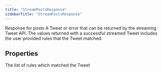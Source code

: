 ```yaml
---
title: "StreamPostsResponse"
sidebarTitle: "StreamPostsResponse"
---
```


Response for posts
A Tweet or error that can be returned by the streaming Tweet API. The values returned with a successful streamed Tweet includes the user provided rules that the Tweet matched.

## Properties

<ResponseField name="data" type="Object">
<Expandable title="properties">
<ResponseField name="attachments" type="Object">
<Expandable title="properties">
<ResponseField name="mediaKeys" type="string[]">
</ResponseField>

<ResponseField name="mediaSourceTweetId" type="string[]">
</ResponseField>

<ResponseField name="pollIds" type="string[]">
</ResponseField>
</Expandable>
</ResponseField>

<ResponseField name="attachments.mediaKeys" type="string[]">
</ResponseField>

<ResponseField name="attachments.mediaSourceTweetId" type="string[]">
</ResponseField>

<ResponseField name="attachments.pollIds" type="string[]">
</ResponseField>

<ResponseField name="authorId" type="string">
</ResponseField>

<ResponseField name="communityId" type="string">
</ResponseField>

<ResponseField name="contextAnnotations" type="Object[]">
<Expandable title="properties">
<ResponseField name="domain" type="description?: string ; id?: string ; name?: string" required>
</ResponseField>

<ResponseField name="entity" type="description?: string ; id?: string ; name?: string" required>
</ResponseField>
</Expandable>
</ResponseField>

<ResponseField name="conversationId" type="string">
</ResponseField>

<ResponseField name="createdAt" type="string">
</ResponseField>

<ResponseField name="displayTextRange" type="number[]">
</ResponseField>

<ResponseField name="editControls" type="Object" required>
<Expandable title="properties">
<ResponseField name="editableUntil" type="string">
</ResponseField>

<ResponseField name="editsRemaining" type="number">
</ResponseField>

<ResponseField name="isEditEligible" type="boolean">
</ResponseField>
</Expandable>
</ResponseField>

<ResponseField name="editControls.editableUntil" type="string">
</ResponseField>

<ResponseField name="editControls.editsRemaining" type="number">
</ResponseField>

<ResponseField name="editControls.isEditEligible" type="boolean">
</ResponseField>

<ResponseField name="editHistoryTweetIds" type="string[]">
</ResponseField>

<ResponseField name="entities" type="Object">
<Expandable title="properties">
<ResponseField name="annotations" type="any[]">
</ResponseField>

<ResponseField name="cashtags" type="any[]">
</ResponseField>

<ResponseField name="hashtags" type="any[]">
</ResponseField>

<ResponseField name="mentions" type="any[]">
</ResponseField>

<ResponseField name="urls" type="any[]">
</ResponseField>
</Expandable>
</ResponseField>

<ResponseField name="entities.annotations" type="any[]">
</ResponseField>

<ResponseField name="entities.cashtags" type="any[]">
</ResponseField>

<ResponseField name="entities.hashtags" type="any[]">
</ResponseField>

<ResponseField name="entities.mentions" type="any[]">
</ResponseField>

<ResponseField name="entities.urls" type="any[]">
</ResponseField>

<ResponseField name="geo" type="Object">
<Expandable title="properties">
<ResponseField name="coordinates" type="coordinates?: number[] ; type?: &quot;Point&quot;" required>
</ResponseField>

<ResponseField name="placeId" type="string">
</ResponseField>
</Expandable>
</ResponseField>

<ResponseField name="geo.coordinates" type="Object" required>
<Expandable title="properties">
<ResponseField name="coordinates" type="number[]">
</ResponseField>

<ResponseField name="type" type="&quot;Point&quot;">
</ResponseField>
</Expandable>
</ResponseField>

<ResponseField name="geo.coordinates.coordinates" type="number[]">
</ResponseField>

<ResponseField name="geo.coordinates.type" type="&quot;Point&quot;">
</ResponseField>

<ResponseField name="geo.placeId" type="string">
</ResponseField>

<ResponseField name="id" type="string">
</ResponseField>

<ResponseField name="inReplyToUserId" type="string">
</ResponseField>

<ResponseField name="lang" type="string">
</ResponseField>

<ResponseField name="nonPublicMetrics" type="Object">
<Expandable title="properties">
<ResponseField name="impressionCount" type="number">
</ResponseField>
</Expandable>
</ResponseField>

<ResponseField name="nonPublicMetrics.impressionCount" type="number">
</ResponseField>

<ResponseField name="noteTweet" type="Object">
<Expandable title="properties">
<ResponseField name="entities" type="cashtags?: any[] ; hashtags?: any[] ; mentions?: any[] ; urls?: any[]" required>
</ResponseField>

<ResponseField name="text" type="string">
</ResponseField>
</Expandable>
</ResponseField>

<ResponseField name="noteTweet.entities" type="Object">
<Expandable title="properties">
<ResponseField name="cashtags" type="any[]">
</ResponseField>

<ResponseField name="hashtags" type="any[]">
</ResponseField>

<ResponseField name="mentions" type="any[]">
</ResponseField>

<ResponseField name="urls" type="any[]">
</ResponseField>
</Expandable>
</ResponseField>

<ResponseField name="noteTweet.entities.cashtags" type="any[]">
</ResponseField>

<ResponseField name="noteTweet.entities.hashtags" type="any[]">
</ResponseField>

<ResponseField name="noteTweet.entities.mentions" type="any[]">
</ResponseField>

<ResponseField name="noteTweet.entities.urls" type="any[]">
</ResponseField>

<ResponseField name="noteTweet.text" type="string">
</ResponseField>

<ResponseField name="organicMetrics" type="Object" required>
<Expandable title="properties">
<ResponseField name="impressionCount" type="number">
</ResponseField>

<ResponseField name="likeCount" type="number">
</ResponseField>

<ResponseField name="replyCount" type="number">
</ResponseField>

<ResponseField name="retweetCount" type="number">
</ResponseField>
</Expandable>
</ResponseField>

<ResponseField name="organicMetrics.impressionCount" type="number">
</ResponseField>

<ResponseField name="organicMetrics.likeCount" type="number">
</ResponseField>

<ResponseField name="organicMetrics.replyCount" type="number">
</ResponseField>

<ResponseField name="organicMetrics.retweetCount" type="number">
</ResponseField>

<ResponseField name="possiblySensitive" type="boolean">
</ResponseField>

<ResponseField name="promotedMetrics" type="Object">
<Expandable title="properties">
<ResponseField name="impressionCount" type="number">
</ResponseField>

<ResponseField name="likeCount" type="number">
</ResponseField>

<ResponseField name="replyCount" type="number">
</ResponseField>

<ResponseField name="retweetCount" type="number">
</ResponseField>
</Expandable>
</ResponseField>

<ResponseField name="promotedMetrics.impressionCount" type="number">
</ResponseField>

<ResponseField name="promotedMetrics.likeCount" type="number">
</ResponseField>

<ResponseField name="promotedMetrics.replyCount" type="number">
</ResponseField>

<ResponseField name="promotedMetrics.retweetCount" type="number">
</ResponseField>

<ResponseField name="publicMetrics" type="Object" required>
<Expandable title="properties">
<ResponseField name="bookmarkCount" type="number">
</ResponseField>

<ResponseField name="impressionCount" type="number">
</ResponseField>

<ResponseField name="likeCount" type="number">
</ResponseField>

<ResponseField name="quoteCount" type="number">
</ResponseField>

<ResponseField name="replyCount" type="number">
</ResponseField>

<ResponseField name="retweetCount" type="number">
</ResponseField>
</Expandable>
</ResponseField>

<ResponseField name="publicMetrics.bookmarkCount" type="number">
</ResponseField>

<ResponseField name="publicMetrics.impressionCount" type="number">
</ResponseField>

<ResponseField name="publicMetrics.likeCount" type="number">
</ResponseField>

<ResponseField name="publicMetrics.quoteCount" type="number">
</ResponseField>

<ResponseField name="publicMetrics.replyCount" type="number">
</ResponseField>

<ResponseField name="publicMetrics.retweetCount" type="number">
</ResponseField>

<ResponseField name="referencedTweets" type="Object[]">
<Expandable title="properties">
<ResponseField name="id" type="string">
</ResponseField>

<ResponseField name="type" type="&quot;retweeted&quot; | &quot;quoted&quot; | &quot;replied_to&quot;">
</ResponseField>
</Expandable>
</ResponseField>

<ResponseField name="replySettings" type="&quot;everyone&quot; | &quot;mentionedUsers&quot; | &quot;following&quot; | &quot;other&quot; | &quot;subscribers&quot; | &quot;verified&quot;">
</ResponseField>

<ResponseField name="scopes" type="Object">
<Expandable title="properties">
<ResponseField name="followers" type="boolean">
</ResponseField>
</Expandable>
</ResponseField>

<ResponseField name="scopes.followers" type="boolean">
</ResponseField>

<ResponseField name="source" type="string">
</ResponseField>

<ResponseField name="suggestedSourceLinks" type="any[]">
</ResponseField>

<ResponseField name="text" type="string">
</ResponseField>

<ResponseField name="username" type="string">
</ResponseField>

<ResponseField name="withheld" type="Object" required>
<Expandable title="properties">
<ResponseField name="copyright" type="boolean">
</ResponseField>

<ResponseField name="countryCodes" type="string[]">
</ResponseField>

<ResponseField name="scope" type="&quot;tweet&quot; | &quot;user&quot;">
</ResponseField>
</Expandable>
</ResponseField>

<ResponseField name="withheld.copyright" type="boolean">
</ResponseField>

<ResponseField name="withheld.countryCodes" type="string[]">
</ResponseField>

<ResponseField name="withheld.scope" type="&quot;tweet&quot; | &quot;user&quot;">
</ResponseField>
</Expandable>
</ResponseField>

<ResponseField name="errors" type="Object[]">
<Expandable title="properties">
<ResponseField name="detail" type="string">
</ResponseField>

<ResponseField name="status" type="number">
</ResponseField>

<ResponseField name="title" type="string">
</ResponseField>

<ResponseField name="type" type="string">
</ResponseField>
</Expandable>
</ResponseField>

<ResponseField name="includes" type="Object">
<Expandable title="properties">
<ResponseField name="media" type="Object[]">
<Expandable title="properties">
<ResponseField name="height" type="number">
</ResponseField>

<ResponseField name="mediaKey" type="string">
</ResponseField>

<ResponseField name="type" type="string">
</ResponseField>

<ResponseField name="width" type="number">
</ResponseField>
</Expandable>
</ResponseField>

<ResponseField name="places" type="Object[]">
<Expandable title="properties">
<ResponseField name="containedWithin" type="string[]">
</ResponseField>

<ResponseField name="country" type="string">
</ResponseField>

<ResponseField name="countryCode" type="string">
</ResponseField>

<ResponseField name="fullName" type="string">
</ResponseField>

<ResponseField name="geo" type="bbox?: number[] ; geometry: &#123; coordinates?: number[] ; type?: &quot;Point&quot;  &#125; ; properties?: Record&lt;string, any&gt; ; type?: &quot;Feature&quot;" required>
</ResponseField>

<ResponseField name="id" type="string">
</ResponseField>

<ResponseField name="name" type="string">
</ResponseField>

<ResponseField name="placeType" type="&quot;poi&quot; | &quot;neighborhood&quot; | &quot;city&quot; | &quot;admin&quot; | &quot;country&quot; | &quot;unknown&quot;">
</ResponseField>
</Expandable>
</ResponseField>

<ResponseField name="polls" type="Object[]">
<Expandable title="properties">
<ResponseField name="durationMinutes" type="number">
</ResponseField>

<ResponseField name="endDatetime" type="string">
</ResponseField>

<ResponseField name="id" type="string">
</ResponseField>

<ResponseField name="options" type="label?: string ; position?: number ; votes?: number" required>
</ResponseField>

<ResponseField name="votingStatus" type="&quot;open&quot; | &quot;closed&quot;">
</ResponseField>
</Expandable>
</ResponseField>

<ResponseField name="topics" type="Object[]">
<Expandable title="properties">
<ResponseField name="description" type="string">
</ResponseField>

<ResponseField name="id" type="string">
</ResponseField>

<ResponseField name="name" type="string">
</ResponseField>
</Expandable>
</ResponseField>

<ResponseField name="tweets" type="Object[]">
<Expandable title="properties">
<ResponseField name="attachments" type="mediaKeys?: string[] ; mediaSourceTweetId?: string[] ; pollIds?: string[]" required>
</ResponseField>

<ResponseField name="authorId" type="string">
</ResponseField>

<ResponseField name="communityId" type="string">
</ResponseField>

<ResponseField name="contextAnnotations" type="domain: &#123; description?: string ; id?: string ; name?: string  &#125; ; entity: &#123; description?: string ; id?: string ; name?: string  &#125;" required>
</ResponseField>

<ResponseField name="conversationId" type="string">
</ResponseField>

<ResponseField name="createdAt" type="string">
</ResponseField>

<ResponseField name="displayTextRange" type="number[]">
</ResponseField>

<ResponseField name="editControls" type="editableUntil?: string ; editsRemaining?: number ; isEditEligible?: boolean" required>
</ResponseField>

<ResponseField name="editHistoryTweetIds" type="string[]">
</ResponseField>

<ResponseField name="entities" type="annotations?: any[] ; cashtags?: any[] ; hashtags?: any[] ; mentions?: any[] ; urls?: any[]" required>
</ResponseField>

<ResponseField name="geo" type="coordinates: &#123; coordinates?: number[] ; type?: &quot;Point&quot;  &#125; ; placeId?: string" required>
</ResponseField>

<ResponseField name="id" type="string">
</ResponseField>

<ResponseField name="inReplyToUserId" type="string">
</ResponseField>

<ResponseField name="lang" type="string">
</ResponseField>

<ResponseField name="nonPublicMetrics" type="impressionCount?: number" required>
</ResponseField>

<ResponseField name="noteTweet" type="entities?: &#123; cashtags?: ...[] ; hashtags?: ...[] ; mentions?: ...[] ; urls?: ...[]  &#125; ; text?: string" required>
</ResponseField>

<ResponseField name="organicMetrics" type="impressionCount?: number ; likeCount?: number ; replyCount?: number ; retweetCount?: number" required>
</ResponseField>

<ResponseField name="possiblySensitive" type="boolean">
</ResponseField>

<ResponseField name="promotedMetrics" type="impressionCount?: number ; likeCount?: number ; replyCount?: number ; retweetCount?: number" required>
</ResponseField>

<ResponseField name="publicMetrics" type="bookmarkCount?: number ; impressionCount?: number ; likeCount?: number ; quoteCount?: number ; replyCount?: number ; retweetCount?: number" required>
</ResponseField>

<ResponseField name="referencedTweets" type="id?: string ; type?: &quot;retweeted&quot; | &quot;quoted&quot; | &quot;replied_to&quot;" required>
</ResponseField>

<ResponseField name="replySettings" type="&quot;everyone&quot; | &quot;mentionedUsers&quot; | &quot;following&quot; | &quot;other&quot; | &quot;subscribers&quot; | &quot;verified&quot;">
</ResponseField>

<ResponseField name="scopes" type="followers?: boolean" required>
</ResponseField>

<ResponseField name="source" type="string">
</ResponseField>

<ResponseField name="suggestedSourceLinks" type="any[]">
</ResponseField>

<ResponseField name="text" type="string">
</ResponseField>

<ResponseField name="username" type="string">
</ResponseField>

<ResponseField name="withheld" type="copyright?: boolean ; countryCodes?: string[] ; scope?: &quot;tweet&quot; | &quot;user&quot;" required>
</ResponseField>
</Expandable>
</ResponseField>

<ResponseField name="users" type="Object[]">
<Expandable title="properties">
<ResponseField name="affiliation" type="badgeUrl?: string ; description?: string ; url?: string ; userId?: string[]" required>
</ResponseField>

<ResponseField name="connectionStatus" type="&quot;following&quot; | &quot;follow_request_received&quot; | &quot;follow_request_sent&quot; | &quot;blocking&quot; | &quot;followed_by&quot; | &quot;muting&quot;[]">
</ResponseField>

<ResponseField name="createdAt" type="string">
</ResponseField>

<ResponseField name="description" type="string">
</ResponseField>

<ResponseField name="entities" type="description?: &#123; annotations?: ...[] ; cashtags?: ...[] ; hashtags?: ...[] ; mentions?: ...[] ; urls?: ...[]  &#125; ; url?: &#123; urls?: ...[]  &#125;" required>
</ResponseField>

<ResponseField name="id" type="string">
</ResponseField>

<ResponseField name="location" type="string">
</ResponseField>

<ResponseField name="mostRecentTweetId" type="string">
</ResponseField>

<ResponseField name="name" type="string">
</ResponseField>

<ResponseField name="pinnedTweetId" type="string">
</ResponseField>

<ResponseField name="profileBannerUrl" type="string">
</ResponseField>

<ResponseField name="profileImageUrl" type="string">
</ResponseField>

<ResponseField name="protected" type="boolean">
</ResponseField>

<ResponseField name="publicMetrics" type="followersCount?: number ; followingCount?: number ; likeCount?: number ; listedCount?: number ; tweetCount?: number" required>
</ResponseField>

<ResponseField name="receivesYourDm" type="boolean">
</ResponseField>

<ResponseField name="subscriptionType" type="&quot;Basic&quot; | &quot;Premium&quot; | &quot;PremiumPlus&quot; | &quot;None&quot;">
</ResponseField>

<ResponseField name="url" type="string">
</ResponseField>

<ResponseField name="username" type="string">
</ResponseField>

<ResponseField name="verified" type="boolean">
</ResponseField>

<ResponseField name="verifiedType" type="&quot;blue&quot; | &quot;government&quot; | &quot;business&quot; | &quot;none&quot;">
</ResponseField>

<ResponseField name="withheld" type="countryCodes?: string[] ; scope?: &quot;user&quot;" required>
</ResponseField>
</Expandable>
</ResponseField>
</Expandable>
</ResponseField>

<ResponseField name="matchingRules" type="Object[]">
The list of rules which matched the Tweet

<Expandable title="properties">
<ResponseField name="id" type="string">
</ResponseField>

<ResponseField name="tag" type="string">
</ResponseField>
</Expandable>
</ResponseField>
